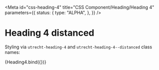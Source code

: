 <!-- @license CC0-1.0 -->



<Meta
  id="css-heading-4"
  title="CSS Component/Heading/Heading 4"
  parameters={{
    status: {
      type: "ALPHA",
    },
  }}
/>

# Heading 4 distanced

Styling via `utrecht-heading-4` and `utrecht-heading-4--distanced` class names:

<Canvas>
  <Story
    name="--distanced"
    args={{
      distanced: true,
      textContent: "The Quick Brown Fox Jumps Over The Lazy Dog",
    }}
  >
    {Heading4.bind({})}
  </Story>
</Canvas>
